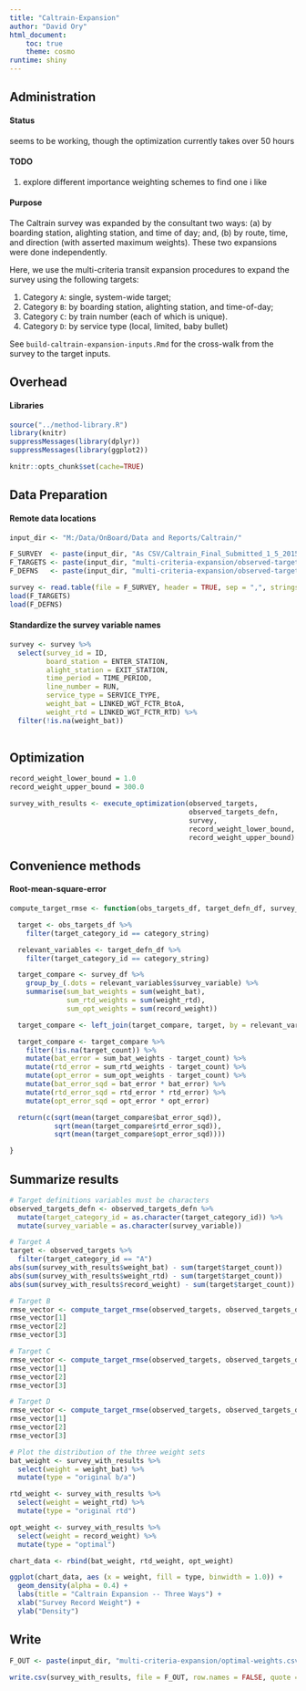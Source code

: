 ```yaml
---
title: "Caltrain-Expansion"
author: "David Ory"
html_document:
    toc: true
    theme: cosmo
runtime: shiny
---
```


## Administration

#### Status
seems to be working, though the optimization currently takes over 50 hours

#### TODO
1.  explore different importance weighting schemes to find one i like 

#### Purpose
The Caltrain survey was expanded by the consultant two ways: (a) by boarding station, alighting station, and time of day; and, (b) by route, time, and direction (with asserted maximum weights).  These two expansions were done independently.

Here, we use the multi-criteria transit expansion procedures to expand the survey using the following targets:

1.  Category `A`: single, system-wide target;
2.  Category `B`: by boarding station, alighting station, and time-of-day;
3.  Category `C`: by train number (each of which is unique).
4.  Category `D`: by service type (local, limited, baby bullet)

See `build-caltrain-expansion-inputs.Rmd` for the cross-walk from the survey to the target inputs.

## Overhead

#### Libraries
```r
source("../method-library.R")
library(knitr)
suppressMessages(library(dplyr))
suppressMessages(library(ggplot2))
```

```r
knitr::opts_chunk$set(cache=TRUE)
```

## Data Preparation
#### Remote data locations
```r
input_dir <- "M:/Data/OnBoard/Data and Reports/Caltrain/" 

F_SURVEY  <- paste(input_dir, "As CSV/Caltrain_Final_Submitted_1_5_2015_withSERVICETYPE NO POUND OR SINGLE QUOTE.csv", sep = "")
F_TARGETS <- paste(input_dir, "multi-criteria-expansion/observed-target-counts-two.Rdata", sep = "")
F_DEFNS   <- paste(input_dir, "multi-criteria-expansion/observed-target-definitions-two.Rdata", sep = "")

survey <- read.table(file = F_SURVEY, header = TRUE, sep = ",", stringsAsFactors = FALSE)
load(F_TARGETS)
load(F_DEFNS)

```

#### Standardize the survey variable names
```r
survey <- survey %>%
  select(survey_id = ID, 
         board_station = ENTER_STATION,
         alight_station = EXIT_STATION,
         time_period = TIME_PERIOD,
         line_number = RUN,
         service_type = SERVICE_TYPE,
         weight_bat = LINKED_WGT_FCTR_BtoA,
         weight_rtd = LINKED_WGT_FCTR_RTD) %>%
  filter(!is.na(weight_bat))
         
```

## Optimization
```r
record_weight_lower_bound = 1.0
record_weight_upper_bound = 300.0

survey_with_results <- execute_optimization(observed_targets, 
                                            observed_targets_defn,
                                            survey,
                                            record_weight_lower_bound,
                                            record_weight_upper_bound) 
```

## Convenience methods
#### Root-mean-square-error
```r
compute_target_rmse <- function(obs_targets_df, target_defn_df, survey_df, category_string){

  target <- obs_targets_df %>%
    filter(target_category_id == category_string)

  relevant_variables <- target_defn_df %>%
    filter(target_category_id == category_string)

  target_compare <- survey_df %>%
    group_by_(.dots = relevant_variables$survey_variable) %>%
    summarise(sum_bat_weights = sum(weight_bat), 
              sum_rtd_weights = sum(weight_rtd),
              sum_opt_weights = sum(record_weight))

  target_compare <- left_join(target_compare, target, by = relevant_variables$survey_variable)

  target_compare <- target_compare %>%
    filter(!is.na(target_count)) %>%
    mutate(bat_error = sum_bat_weights - target_count) %>%
    mutate(rtd_error = sum_rtd_weights - target_count) %>%
    mutate(opt_error = sum_opt_weights - target_count) %>%
    mutate(bat_error_sqd = bat_error * bat_error) %>%
    mutate(rtd_error_sqd = rtd_error * rtd_error) %>%
    mutate(opt_error_sqd = opt_error * opt_error)

  return(c(sqrt(mean(target_compare$bat_error_sqd)),
           sqrt(mean(target_compare$rtd_error_sqd)),
           sqrt(mean(target_compare$opt_error_sqd))))

}
```

## Summarize results
```r
# Target definitions variables must be characters
observed_targets_defn <- observed_targets_defn %>%
  mutate(target_category_id = as.character(target_category_id)) %>%
  mutate(survey_variable = as.character(survey_variable))

# Target A
target <- observed_targets %>%
  filter(target_category_id == "A")
abs(sum(survey_with_results$weight_bat) - sum(target$target_count))
abs(sum(survey_with_results$weight_rtd) - sum(target$target_count))
abs(sum(survey_with_results$record_weight) - sum(target$target_count))

# Target B
rmse_vector <- compute_target_rmse(observed_targets, observed_targets_defn, survey_with_results, "B")
rmse_vector[1]
rmse_vector[2]
rmse_vector[3]

# Target C
rmse_vector <- compute_target_rmse(observed_targets, observed_targets_defn, survey_with_results, "C")
rmse_vector[1]
rmse_vector[2]
rmse_vector[3]

# Target D
rmse_vector <- compute_target_rmse(observed_targets, observed_targets_defn, survey_with_results, "D")
rmse_vector[1]
rmse_vector[2]
rmse_vector[3]

# Plot the distribution of the three weight sets
bat_weight <- survey_with_results %>%
  select(weight = weight_bat) %>%
  mutate(type = "original b/a")

rtd_weight <- survey_with_results %>%
  select(weight = weight_rtd) %>%
  mutate(type = "original rtd")

opt_weight <- survey_with_results %>%
  select(weight = record_weight) %>%
  mutate(type = "optimal")

chart_data <- rbind(bat_weight, rtd_weight, opt_weight)

ggplot(chart_data, aes (x = weight, fill = type, binwidth = 1.0)) + 
  geom_density(alpha = 0.4) + 
  labs(title = "Caltrain Expansion -- Three Ways") + 
  xlab("Survey Record Weight") + 
  ylab("Density")

```

## Write
```r
F_OUT <- paste(input_dir, "multi-criteria-expansion/optimal-weights.csv", sep = "")

write.csv(survey_with_results, file = F_OUT, row.names = FALSE, quote = F)
```

